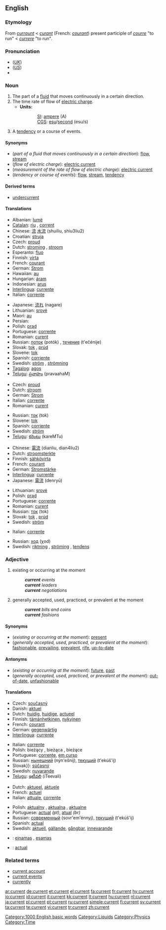 {{wikipedia|dab=current}}
==English==

===Etymology===
From {{ME.}} ''[[curraunt]]'' < {{OF.}} ''[[curant]]'' (French: ''[[courant]]'') present participle of ''[[courre]]'' "to run" < {{L.}} ''[[currere]]'' "to run".

===Pronunciation===
*(''[[Received Pronunciation|UK]]'') {{IPA|/ˈkʌɹɛnt/}}
*(''[[General American|US]]'') {{IPA|/ˈkɝɹɛnt/}}
*{{audio|en-us-current.ogg|Audio (US)}}

===Noun===
{{en-noun}}

# The part of a [[fluid]] that moves continuously in a certain direction.
# The time rate of flow of [[electric charge]].
#*'''Units:'''
#::[[SI]]: [[ampere]] (A)
#::[[CGS]]: [[esu]]/[[second]] (esu/s)
# A [[tendency]] or a course of events.

====Synonyms====
*(''part of a fluid that moves continuously in a certain direction''): [[flow]], [[stream]]
*(''flow of electric charge''): [[electric current]]
*(''measurement of the rate of flow of electric charge''): [[electric current]]
*(''tendency or course of events''): [[flow]], [[stream]], [[tendency]]

====Derived terms====
* [[undercurrent]]

====Translations====
{{trans-top|part of a fluid that moves continuously in a certain direction}}
* Albanian: [[lumë]] {{f}}
* [[Catalan]]: [[riu]] {{m}}, [[corrent]] {{m}}
* Chinese: [[流]] [[水流]] (shuiliu, shiu3liu2)
* Croatian: [[struja]] {{f}}
* Czech: [[proud]] {{m}}
* Dutch: [[stroming]] {{f}}, [[stroom]] {{m}}
* Esperanto: [[fluo]]
* Finnish: [[virta]]
* French: [[courant]] {{m}}
* German: [[Strom]] {{m}}
* Hawaiian: [[au]]
* Hungarian: [[áram]]
* Indonesian: [[arus]]
* [[Interlingua]]: [[currente]]
* Italian: [[corrente]] {{m}}
{{trans-mid}}
* Japanese: [[流れ]] (nagare)
* Lithuanian: [[srovė]] {{f}}
* Maori: [[au]]
* Persian: {{FAchar|[[جریان، جاری]]}}
* Polish: [[prąd]] {{m}}
* Portuguese: [[corrente]] {{f}}
* Romanian: [[curent]]{{m}}
* Russian: [[поток]] (potók) {{m}}, [[течение]] (t'ečénije) {{n}}
* Slovak: [[tok]] {{m}}, [[prúd]]
* Slovene: [[tok]] {{m}}
* Spanish: [[corriente]] {{f}}
* Swedish: [[ström]] {{c}}, [[strömning]] {{c}}
* [[Tagalog]]: [[agos]]
* [[Telugu]]: [[ప్రవాహం]] (pravaahaM)
{{trans-bottom}}

{{trans-top|flow of electric charge}}
* Czech: [[proud]] {{m}}
* Dutch: [[stroom]] {{m}}
* German: [[Strom]] {{m}}
* Italian: [[corrente]] {{m}}
* Romanian: [[curent]]{{m}}
{{trans-mid}}
* Russian: [[ток]] (tok) {{m}}
* Slovene: [[tok]] {{m}}
* Spanish: [[corriente]] {{f}}
* Swedish: [[ström]] {{c}}
* [[Telugu]]: [[కరెంటు]] (kareMTu)
{{trans-bottom}}

{{trans-top|measurement of the rate of flow of electric charge}}
* Chinese: [[電流]] (dianliu, dian4liu2)
* Dutch: [[stroomsterkte]] {{f}}
* Finnish: [[sähkövirta]]
* French: [[courant]] {{m}}
* German: [[Stromstärke]] {{f}}
* [[Interlingua]]: [[currente]]
* Japanese: [[電流]] (denryū)
{{trans-mid}}
* Lithuanian: [[srovė]] {{f}}
* Polish: [[prąd]] {{m}}
* Portuguese: [[corrente]] {{f}}
* Romanian: [[curent]]{{m}}
* Russian: [[ток]] (tok) {{m}}
* Slovak: [[tok]] {{m}}, [[prúd]]
* Swedish: [[ström]] {{c}}
{{trans-bottom}}

{{trans-top|tendency or a course of events}}
* Italian: [[corrente]] {{m}}
{{trans-mid}}
* Russian: [[ход]] (χod) {{m}}
* Swedish: [[riktning]] {{c}}, [[ströming]] {{c}}, [[tendens]] {{c}}
{{trans-bottom}}

===Adjective===
{{en-adj}}

# existing or occurring at the moment
#: '''''current''' events''
#: '''''current''' leaders''
#: '''''current''' negotiations''
# generally accepted, used, practiced, or prevalent at the moment
#: '''''current''' bills and coins''
#: '''''current''' fashions''

====Synonyms====
* (''existing or occurring at the moment''): [[present]]
* (''generally accepted, used, practiced, or prevalent at the moment''): [[fashionable]], [[prevailing]], [[prevalent]], [[rife]], [[up-to-date]]

====Antonyms====
* (''existing or occurring at the moment''): [[future]], [[past]]
* (''generally accepted, used, practiced, or prevalent at the moment''): [[out-of-date]], [[unfashionable]]

====Translations====
{{trans-top|existing or occurring at the moment}}
* Czech: [[současný]] {{m}}
* Danish: [[aktuel]]
* Dutch: [[huidig]], [[huidige]], [[actueel]]
* Finnish: [[tämänhetkinen]], [[nykyinen]]
* French: [[courant]]
* German: [[gegenwärtig]]
* [[Interlingua]]: [[currente]]
{{trans-mid}}
* Italian: [[corrente]]
* Polish: bieżący {{m}}, bieżąca {{f}}, bieżące {{n}}
* Portuguese: [[corrente]], [[em curso]]
* Russian: [[нынешний]] (nýn'ešnij), [[текущий]] (t'ekúš'ij)
* Slovak}}: [[súčasný]] {{m}}
* Swedish: [[nuvarande]]
* [[Telugu]]: [[ఇటీవలి]] (iTeevali)
{{trans-bottom}}

{{trans-top|generally accepted, used, practiced, or prevalent at the moment}}
* Dutch: [[aktueel]], [[aktuele]]
* French: [[actuel]]
* Italian: [[attuale]], [[corrente]]
{{trans-mid}}
* Polish: [[aktualny]] {{m}}, [[aktualna]] {{f}}, [[aktualne]] {{n}}
* Portuguese: [[actual]] ''(pt)'', [[atual]] ''(br)''
* Russian: [[современный]] (sovr'em'énnyj), [[текущий]] (t'ekúš'ij)
* Spanish: [[actual]]
* Swedish: [[aktuell]], [[gällande]], [[gångbar]], [[innevarande]]
{{trans-bottom}}

{{checktrans-top}}
* {{ttbc|Lithuanian}}: [[einamas]] {{m}}, [[esamas]] {{m}}
* {{ttbc|Spanish}}: [[actual]]
{{trans-bottom}}

===Related terms===

*[[current account]]
*[[current events]]
*[[currently]]

[[Category:1000 English basic words]]
[[Category:Liquids]]
[[Category:Physics]]
[[Category:Time]]

[[ar:current]]
[[de:current]]
[[et:current]]
[[el:current]]
[[fa:current]]
[[fr:current]]
[[hy:current]]
[[io:current]]
[[id:current]]
[[it:current]]
[[kk:current]]
[[lt:current]]
[[hu:current]]
[[nl:current]]
[[ja:current]]
[[pl:current]]
[[pt:current]]
[[ru:current]]
[[simple:current]]
[[fi:current]]
[[sv:current]]
[[ta:current]]
[[te:current]]
[[vi:current]]
[[tr:current]]
[[zh:current]]